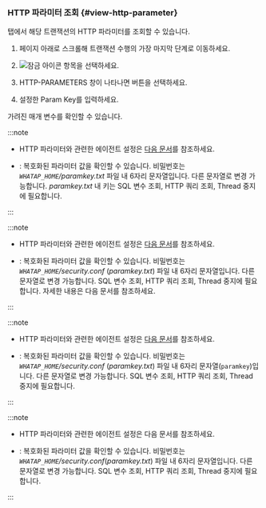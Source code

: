### HTTP 파라미터 조회 {#view-http-parameter}

<Cmdname sid="TTL06126" className="uitext" /> 탭에서 해당 트랜잭션의 HTTP 파라미터를 조회할 수 있습니다. 

1. 페이지 아래로 스크롤해 트랜잭션 수행의 가장 마지막 단계로 이동하세요. 

1. ![잠금 아이콘](/img/ic-lock.svg) <Cmdname sid="TTL06520" className="uitext" /> 항목을 선택하세요.

1. <UI>HTTP-PARAMETERS</UI> 창이 나타나면 <Cmdname sid="BTN06764" className="uitext" /> 버튼을 선택하세요.

1. 설정한 Param Key를 입력하세요.

가려진 매개 변수를 확인할 수 있습니다.

<Xclude product='java,kubernetes,php'>

:::note

* HTTP 파라미터와 관련한 에이전트 설정은 [다음 문서](agent-transaction#profile_http_parameter)를 참조하세요.

* <Cmdname sid="BTN06764" className="uitext" />: 복호화된 파라미터 값을 확인할 수 있습니다. 비밀번호는 <em><code>WHATAP_HOME</code>/paramkey.txt</em> 파일 내 6자리 문자열입니다. 다른 문자열로 변경 가능합니다. <em>paramkey.txt</em> 내 키는 SQL 변수 조회, HTTP 쿼리 조회, Thread 중지에 필요합니다.

:::

</Xclude>

<InDoc product='java'>

:::note

* HTTP 파라미터와 관련한 에이전트 설정은 [다음 문서](agent-transaction#profile_http_parameter)를 참조하세요.

* <Cmdname sid="BTN06764" className="uitext" />: 복호화된 파라미터 값을 확인할 수 있습니다. 비밀번호는 <em><code>WHATAP_HOME</code>/security.conf</em> (<em>paramkey.txt</em>) 파일 내 6자리 문자열입니다. 다른 문자열로 변경 가능합니다. SQL 변수 조회, HTTP 쿼리 조회, Thread 중지에 필요합니다. 자세한 내용은 <Link to="install-agent#security">다음 문서</Link>를 참조하세요.

:::

</InDoc>

<InDoc product='php'>

:::note

* HTTP 파라미터와 관련한 에이전트 설정은 [다음 문서](agent-transaction#profile_http_parameter)를 참조하세요.

* <Cmdname sid="BTN06764" className="uitext" />: 복호화된 파라미터 값을 확인할 수 있습니다. 비밀번호는 <em><code>WHATAP_HOME</code>/security.conf</em> (<em>paramkey.txt</em>) 파일 내 6자리 문자열(`paramkey`)입니다. 다른 문자열로 변경 가능합니다. SQL 변수 조회, HTTP 쿼리 조회, Thread 중지에 필요합니다.

:::

</InDoc>

<InDoc product='kubernetes'>

:::note

* HTTP 파라미터와 관련한 에이전트 설정은 <Link to="../java/agent-transaction#profile_http_parameter" target="_blank">다음 문서</Link>를 참조하세요.

* <Cmdname sid="BTN06764" className="uitext" />: 복호화된 파라미터 값을 확인할 수 있습니다. 비밀번호는 <em><code>WHATAP_HOME</code>/security.conf</em>(<em>paramkey.txt</em>) 파일 내 6자리 문자열입니다. 다른 문자열로 변경 가능합니다. SQL 변수 조회, HTTP 쿼리 조회, Thread 중지에 필요합니다.

:::

</InDoc>